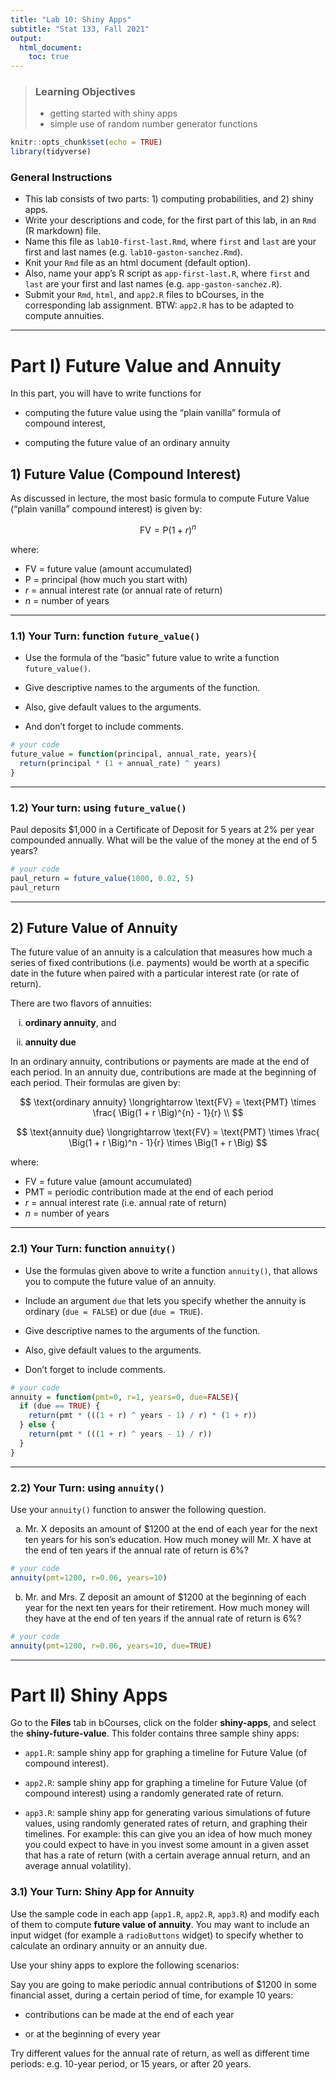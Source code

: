 ```yaml
---
title: "Lab 10: Shiny Apps"
subtitle: "Stat 133, Fall 2021"
output: 
  html_document:
    toc: true
---
```


> ### Learning Objectives
>
> - getting started with shiny apps
> - simple use of random number generator functions

```r
knitr::opts_chunk$set(echo = TRUE)
library(tidyverse)
```

### General Instructions

- This lab consists of two parts: 1) computing probabilities, and 2) shiny apps.
- Write your descriptions and code, for the first part of this lab, in an `Rmd` (R markdown) file.
- Name this file as `lab10-first-last.Rmd`, where `first` and `last` are your
first and last names (e.g. `lab10-gaston-sanchez.Rmd`).
- Knit your `Rmd` file as an html document (default option).
- Also, name your app's R script as `app-first-last.R`, where `first` and 
`last` are your first and last names (e.g. `app-gaston-sanchez.R`).
- Submit your `Rmd`, `html`, and `app2.R` files to bCourses, in the corresponding 
lab assignment. BTW: `app2.R` has to be adapted to compute annuities.


-----


# Part I) Future Value and Annuity

In this part, you will have to write functions for 

- computing the future value using the "plain vanilla" formula of compound 
interest,

- computing the future value of an ordinary annuity


## 1) Future Value (Compound Interest)

As discussed in lecture, the most basic formula to compute Future Value
("plain vanilla" compound interest) is given by:

$$
\text{FV} = \text{P} \left( 1 + r \right)^{n}
$$

where: 

- $\text{FV}$ = future value (amount accumulated)
- $\text{P}$ = principal (how much you start with)
- $r$ = annual interest rate (or annual rate of return) 
- $n$ = number of years


-----


### 1.1) Your Turn: function `future_value()`

- Use the formula of the "basic" future value to write a function `future_value()`.

- Give descriptive names to the arguments of the function.

- Also, give default values to the arguments.

- And don't forget to include comments.

```r
# your code
future_value = function(principal, annual_rate, years){
  return(principal * (1 + annual_rate) ^ years)
}
```


-----


### 1.2) Your turn: using `future_value()`

Paul deposits \$1,000 in a Certificate of Deposit for 5 years at 2% per year compounded annually. What will be the value of the money at the end of 5 years?

```r
# your code
paul_return = future_value(1000, 0.02, 5)
paul_return
```


-----


## 2) Future Value of Annuity

The future value of an annuity is a calculation that measures how much a series 
of fixed contributions (i.e. payments) would be worth at a specific date in the 
future when paired with a particular interest rate (or rate of return). 

There are two flavors of annuities: 

i) __ordinary annuity__, and

ii) __annuity due__

In an ordinary annuity, contributions or payments are made at the end of each 
period. In an annuity due, contributions are made at the beginning of each 
period. Their formulas are given by:

$$
\text{ordinary annuity} \longrightarrow \text{FV} = \text{PMT} \times \frac{ \Big(1 + r \Big)^{n} - 1}{r} \\
$$

$$
\text{annuity due} \longrightarrow \text{FV} = \text{PMT} \times \frac{ \Big(1 + r \Big)^n - 1}{r} \times \Big(1 + r \Big)
$$

where:

- $\text{FV}$ = future value (amount accumulated)
- $\text{PMT}$ = periodic contribution made at the end of each period
- $r$ = annual interest rate (i.e. annual rate of return) 
- $n$ = number of years


-----


### 2.1) Your Turn: function `annuity()`

- Use the formulas given above to write a function `annuity()`, that 
allows you to compute the future value of an annuity. 

- Include an argument `due` that lets you specify whether the annuity
is ordinary (`due = FALSE`) or due (`due = TRUE`).

- Give descriptive names to the arguments of the function.

- Also, give default values to the arguments.

- Don't forget to include comments.

```r
# your code
annuity = function(pmt=0, r=1, years=0, due=FALSE){
  if (due == TRUE) {
    return(pmt * (((1 + r) ^ years - 1) / r) * (1 + r))
  } else {
    return(pmt * (((1 + r) ^ years - 1) / r))
  }
}
```


-----


### 2.2) Your Turn: using `annuity()` 

Use your `annuity()` function to answer the following question.

a) Mr. X deposits an amount of \$1200 at the end of each year for the next ten 
years for his son's education. How much money will Mr. X have at the end 
of ten years if the annual rate of return is 6%?

```r
# your code
annuity(pmt=1200, r=0.06, years=10)
```

b) Mr. and Mrs. Z deposit an amount of \$1200 at the beginning of each year for 
the next ten years for their retirement. How much money will they have at the 
end of ten years if the annual rate of return is 6%?

```r
# your code
annuity(pmt=1200, r=0.06, years=10, due=TRUE)
```


-----


# Part II) Shiny Apps

Go to the __Files__ tab in bCourses, click on the folder __shiny-apps__, and
select the __shiny-future-value__. This folder contains three sample shiny apps:

- `app1.R`: sample shiny app for graphing a timeline for Future Value (of 
compound interest).

- `app2.R`: sample shiny app for graphing a timeline for Future Value (of 
compound interest) using a randomly generated rate of return.

- `app3.R`: sample shiny app for generating various simulations of future 
values, using randomly generated rates of return, and graphing their timelines.
For example: this can give you an idea of how much money you could expect to 
have in you invest some amount in a given asset that has a rate of return
(with a certain average annual return, and an average annual volatility).


### 3.1) Your Turn: Shiny App for Annuity

Use the sample code in each app (`app1.R`, `app2.R`, `app3.R`) and modify each 
of them to compute __future value of annuity__. You may want to include an 
input widget (for example a `radioButtons` widget) to specify whether to 
calculate an ordinary annuity or an annuity due.

Use your shiny apps to explore the following scenarios:

Say you are going to make periodic annual contributions of \$1200 in some
financial asset, during a certain period of time, for example 10 years:

- contributions can be made at the end of each year

- or at the beginning of every year

Try different values for the annual rate of return, as well as different time
periods: e.g. 10-year period, or 15 years, or after 20 years.

